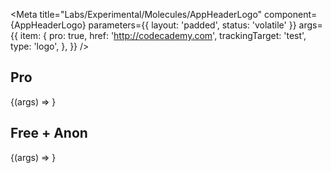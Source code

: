 
<Meta
  title="Labs/Experimental/Molecules/AppHeaderLogo"
  component={AppHeaderLogo}
  parameters={{ layout: 'padded', status: 'volatile' }}
  args={{
    item: {
      pro: true,
      href: 'http://codecademy.com',
      trackingTarget: 'test',
      type: 'logo',
    },
  }}
/>

<Props of={AppHeaderLogo} />

## Pro

<Canvas>
  <Story name="AppHeaderLogo - pro ">
    {(args) => <AppHeaderLogo {...args} />}
  </Story>
</Canvas>

## Free + Anon

<Canvas>
  <Story
    name="AppHeaderLogo - free"
    args={{
      item: {
        pro: false,
        href: 'http://codecademy.com',
        trackingTarget: 'test',
        type: 'logo',
      },
    }}
  >
    {(args) => <AppHeaderLogo {...args} />}
  </Story>
</Canvas>
